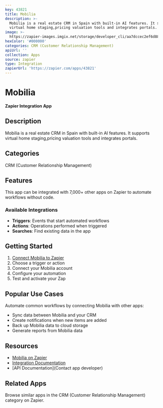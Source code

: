 ```yaml
---
key: 43821
title: Mobilia
description: >-
  Mobilia is a real estate CRM in Spain with built-in AI features. It supports
  virtual home staging,pricing valuation tools and integrates portals.
image: >-
  https://zapier-images.imgix.net/storage/developer_cli/aa7dccec2ef6d880e52f98447ccc41ce.png?auto=format%2Ccompress&ixlib=python-3.0.0&q=50
hexColor: '#000000'
categories: CRM (Customer Relationship Management)
apiUrl: ''
collection: Apps
source: zapier
type: Integration
zapierUrl: 'https://zapier.com/apps/43821'
---
```

# Mobilia

**Zapier Integration App**

## Description

Mobilia is a real estate CRM in Spain with built-in AI features. It supports virtual home staging,pricing valuation tools and integrates portals.

## Categories

CRM (Customer Relationship Management)

## Features

This app can be integrated with 7,000+ other apps on Zapier to automate workflows without code.

### Available Integrations

- **Triggers**: Events that start automated workflows
- **Actions**: Operations performed when triggered
- **Searches**: Find existing data in the app

## Getting Started

1. [Connect Mobilia to Zapier](https://zapier.com/apps/43821)
2. Choose a trigger or action
3. Connect your Mobilia account
4. Configure your automation
5. Test and activate your Zap

## Popular Use Cases

Automate common workflows by connecting Mobilia with other apps:

- Sync data between Mobilia and your CRM
- Create notifications when new items are added
- Back up Mobilia data to cloud storage
- Generate reports from Mobilia data

## Resources

- [Mobilia on Zapier](https://zapier.com/apps/43821)
- [Integration Documentation](https://zapier.com/apps/43821/integrations)
- [API Documentation](Contact app developer)

## Related Apps

Browse similar apps in the CRM (Customer Relationship Management) category on Zapier.
